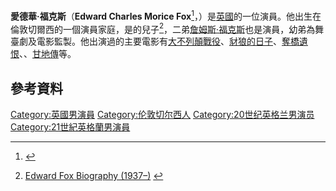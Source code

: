{{noteTA
|T=zh-hk:愛德華·霍士; zh-tw:愛德華·福斯; zh-hans:愛德華·福克斯
|G1=Show
|G2=Movie
|1=zh-hk:愛德華·霍士; zh-tw:愛德華·福斯; zh-cn:愛德華·福克斯
|2=zh-hk:羅賓·霍士; zh-tw:羅賓·福斯; zh-cn:羅賓·福克斯
|3=zh-hk:艾美莉亞·霍絲; zh-tw:艾米麗雅·福斯; zh-cn:艾米麗雅·福克斯
|4=zh-hk:費迪·霍士; zh-tw:佛萊迪·福斯; zh-cn:弗雷迪・福克斯
|5=zh-hk:車路士; zh-tw:切爾西; zh-cn:切爾西
|6=zh-hk:大不列顛戰役; zh-tw:大不列顛之戰; zh-cn:不列顛之戰
|7=zh-hk:神探智擒職業殺手; zh-tw:豺狼之日; zh-cn:豺狼的日子
|8=zh-hk:英雄塚; zh-tw:奪橋遺恨; zh-cn:遙遠的橋
}}

{{Infobox person
| name          = Edward Fox
| image         =
| caption       = 1973年的愛德華·福克斯
| birth_name    =Edward Charles Morice Fox
| birth_date    = {{Birth date and age|1937|4|13|df=y}}
| birth_place   = {{UK}}[[倫敦|倫敦]][[切爾西_(倫敦)|切爾西]]
| death_date    =
| death_place   =
| other_names   =
| occupation    = 演員
| years_active  = 1958–現在
| parents       = {{link-en|羅賓·福克斯|Robin Fox (theatrical agent)}}<br>Angela Worthington
| spouse        = Tracy Reed (1958–1961; 離婚; 1孩)<br> Joanna David (2004–現在; 2 孩)
| children      = [[艾米麗雅·福克斯|艾米麗雅·福克斯]]<br>{{link-en|弗雷迪·福克斯|Freddie Fox (actor)}}
| website       =
}}

'''愛德華·福克斯'''（'''Edward Charles Morice Fox'''<ref>{{Cite web |url=http://www.thepeerage.com/p18002.htm#i180019 |title=存檔副本 |accessdate=2016-03-24 |archive-date=2016-03-22 |archive-url=https://web.archive.org/web/20160322060026/http://thepeerage.com/p18002.htm#i180019 |dead-url=no }}</ref>，{{bd|1937年|4月13日}}）是[[英國|英國]]的一位演員。他出生在倫敦切爾西的一個演員家庭，是{{link-en|羅賓·福克斯|Robin Fox (theatrical agent)}}的兒子<ref>{{Verify source|date=June 2010|reason=user-generated site; how vetted?}}[http://www.filmreference.com/film/92/Edward-Fox.html Edward Fox Biography (1937–)] {{Wayback|url=http://www.filmreference.com/film/92/Edward-Fox.html |date=20160303212138 }}</ref>，二弟[[詹姆斯·福克斯|詹姆斯·福克斯]]也是演員，幼弟{{link-en|勞勃·福克斯|Robert Fox (producer)}}為舞臺劇及電影監製。他出演過的主要電影有[[大不列顛戰役|大不列顛戰役]]、[[豺狼的日子|豺狼的日子]]、[[奪橋遺恨|奪橋遺恨]]、{{link-en|六壯士續集|Force 10 from Navarone (film)}}、[[甘地傳|甘地傳]]等。

==參考資料==
{{Reflist}}
{{国家影评人协会最佳男配角}}

{{DEFAULTSORT:Fox, Edward}}
[[Category:英國男演員|Category:英國男演員]]
[[Category:伦敦切尔西人|Category:伦敦切尔西人]]
[[Category:20世纪英格兰男演员|Category:20世纪英格兰男演员]]
[[Category:21世紀英格蘭男演員|Category:21世紀英格蘭男演員]]